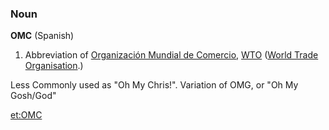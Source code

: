 

===Noun===
'''OMC'''
(Spanish)
# Abbreviation of [[Organización Mundial de Comercio]], [[WTO]] ([[World Trade Organisation]].)


Less Commonly used as "Oh My Chris!".
Variation of OMG, or "Oh My Gosh/God"

[[et:OMC]]